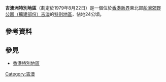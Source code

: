 '''吉澳洲特別地區'''（劃定於1979年8月22日）是一個位於[[香港|香港]][[新界|新界]]東北部[[船灣郊野公園（擴建部份）|船灣郊野公園（擴建部份）]][[吉澳|吉澳]]的[[香港特別地區|特別地區]]，佔地24公頃。

==參考資料==
{{web reference|URL=http://www.legislation.gov.hk/blis_ind.nsf/b0bf723264bb0d11482564820006a88f/f355607b0505082e4825661b0008e70d?OpenDocument|title=第208C章 附表 郊野公園內特別地區的指定(綜合)令|work=雙語法例資料系統|year=2007年|date=10月24日}}

==參見==
* [[香港特別地區|香港特別地區]]

{{香港特別地區}}
[[Category:吉澳|Category:吉澳]]